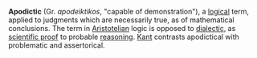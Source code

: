 '''Apodictic''' (Gr. ''apodeiktikos'', "capable of demonstration"), a [[logic]]al term, applied to judgments which are necessarily true, as of mathematical conclusions. The term in [[Aristotelian]] logic is opposed to [[dialectic]], as [[scientific proof]] to probable [[reasoning]]. [[Kant]] contrasts apodictical with problematic and assertorical.

{{1911}}
{{Philo-stub}}